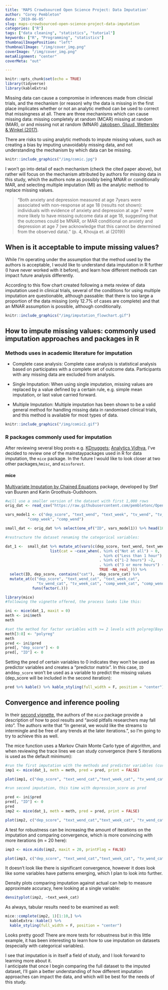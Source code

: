 ```yaml
---
title: 'MAPS Crowdsourced Open Science Project: Data Imputation'
author: "Corey Pembleton"
date: '2019-06-05'
slug: maps-crowdsourced-open-science-project-data-imputation
categories: ["R"]
tags: ["data cleaning", "statistics", "tutorial"]
keywords: ["R", "Programming", "statistics"]
thumbnailImagePosition: "left"
thumbnailImage: "/img/cover_img.png"
coverImage: "/img/cover_img.png"
metaAlignment: "center"
coverMeta: "out"

---
```


```r
knitr::opts_chunk$set(echo = TRUE)
library(tidyverse)
library(kableExtra)

```

Missing data can cause a compromise in inferences made from clinicial trials, and the mechanism (or reason) why the data is missing in the first place implicates whether or not an analytic method can be used to correct that missingness at all. There are three mechanisms which can cause missing data: missing completely at random (MCAR) missing at random (MAR), or and missing not at random (MNAR) [Jakobsen, Gluud, Wetterslev & Winkel (2017)](https://rdcu.be/bDwVn).  

There are risks to using analytic methods to impute missing values, such as creating a bias by imputing unavoidably missing data, and not understanding the mechanism by which data can be missing. 


```r

knitr::include_graphics("/img/comic.jpg")
```


I won't go into detail of each mechanism (check the cited paper above), but rather will focus on the mechanism attributed by authors for missing data in this study, which the authors note as possibly being MNAR or conditionally MAR, and selecting multiple imputation (MI) as the analytic method to replace missing values.  

> "Both anxiety and depression measured at age 7years were associated with non-response at age 18 (results not shown): individuals with evidence of anxiety and depression at age 7 were more likely to have missing outcome data at age 18, suggesting that the outcomes could be MNAR, or MAR conditional on anxiety and depression at age 7 (we acknowledge that this cannot be determined from the observed data)." (p. 4, Khouja et. al (2019))

## When is it acceptable to impute missing values?  
While I'm operating under the assumption that the method used by the authors is  acceptable, I would like to understand data imputation in R further (I have never worked with it before), and learn how different methods can impact future analysis differently.     

According to this flow chart created following a meta review of data imputation used in clinical trials, several of the conditions for using multiple imputation are questionable, although passable: that there is too large a proportion of the data missing (only 12.7% of cases are complete) and that an MNAR assumption is possible, although conditionally.


```r

knitr::include_graphics("/img/imputation_flowchart.gif")
```


## How to impute missing values: commonly used imputation approaches and  packages in R  

### Methods uses in academic literature for imputation

- Complete case analysis: Complete case analysis is statistical analysis based on participates with a complete set of outcome data. Participants with any missing data are excluded from analysis.  

- Single Imputation: When using single imputation, missing values are replaced by a value defined by a certain rule, e.g. simple mean imputation, or last value carried forward.  

- Multiple Imputation: Multiple imputation has been shown to be a valid general method for handling missing data in randomised clinical trials, and this method is available for most types of data.  

```r

knitr::include_graphics("/img/comic2.gif")
```


### R packages commonly used for imputation  
After reviewing several blog posts e.g. [KDnuggets](https://www.kdnuggets.com/2017/09/missing-data-imputation-using-r.html); [Analytics Vidhya](https://www.analyticsvidhya.com/blog/2016/03/tutorial-powerful-packages-imputing-missing-values/), I've decided to review one of the mainstaypackages used in R for data imputation, the ```mice``` package. In the future I would like to look closer at two other packages,```hmisc```, and ```missforest```.  


#### mice  

[Multivariate Imputation by Chained Equations](https://stefvanbuuren.name/mice/) package, developed by Stef van Buuren and Karin Groothuis-Oudshoorn.

```r

#will use a smaller version of the dataset with first 1,000 rows
orig_dat <- read_csv("https://raw.githubusercontent.com/pembletonc/OpenNorth_MAPS/master/maps-synthetic-data.csv") %>% rename(ID = X1)

vars_model1 <- c("dep_score", "text_wend", "text_week", "tv_wend", "tv_week",
          "comp_week", "comp_wend")

small_dat <- orig_dat %>% select(one_of("ID", vars_model1)) %>% head(1000)

#restructure the dataset renaming the categorical variables:

dat_1 <-  small_dat %>% mutate_at(vars(c(dep_score, text_wend, text_week, tv_wend, tv_week, comp_week, comp_wend)),
                    list(cat = ~case_when(. %in% c("Not at all") ~ 0,
                                          . %in% c("Less than 1 hour") ~ 1,
                                          . %in% c("1-2 hours") ~2,
                                          . %in% c("3 or more hours") ~3,
                                          TRUE ~NA_real_))) %>% 
  select(ID, dep_score, contains("cat"), -dep_score_cat) %>% 
  mutate_at(c("dep_score", "text_wend_cat", "text_week_cat",
              "tv_wend_cat", "tv_week_cat", "comp_week_cat", "comp_wend_cat"),
            funs(factor(.)))

```

```r
library(mice)
#following the vignette offered, the process looks like this:

ini <- mice(dat_1, maxit = 0)
meth <- ini$meth
meth

#set the method for factor variables with >= 2 levels with polyreg(Bayesian polytomous regression)
meth[3:8] <- "polyreg"
meth
pred <- ini$pred
pred[, "dep_score"] <- 0
pred[, "ID"] <- 0

```

Setting the pred of certain variables to 0 indicates they won't be used as predictor variables and creates a "predictor matrix". In this case, ```ID``` and```dep_score``` won't be used as a variable to predict the missing values (dep_score will be included in the second iteration):

```r
pred %>% kable() %>% kable_styling(full_width = F, position = "center")
```

## Convergence and inference pooling

In their [second vignette](https://www.gerkovink.com/miceVignettes/Convergence_pooling/Convergence_and_pooling.html), the authors of the ```mice``` package provide a description of how to pool results and "avoid pitfalls researchers may fall into". The authors write that "In general, we would like the streams to intermingle and be free of any trends at the later iterations.", so I'm going to try to achieve this as well.


The mice function uses a Markov Chain Monte Carlo type of algorithm, and when reviewing the trace lines we can study convergence (here 5 iterations is used as the default minimum):

```r
#run the first imputation with the methods and predictor variables (currently none used)
imp1 <- mice(dat_1, meth = meth, pred = pred, print = FALSE)

plot(imp1, c("dep_score", "text_wend_cat","text_week_cat", "tv_wend_cat", "tv_week_cat"))

```

```r
#run second imputation, this time with depression_score as pred

pred <- ini$pred
pred[, "ID"] <- 0
pred
imp2 <- mice(dat_1, meth = meth, pred = pred, print = FALSE)

plot(imp2, c("dep_score", "text_wend_cat","text_week_cat", "tv_wend_cat", "tv_week_cat"))

```

A test for robustness can be increasing the amount of iterations on the imputation and comparing convergence, which is more convincing with more iterations (m = 20 here):

```r

imp3 <- mice.mids(imp2, maxit = 20, printFlag = FALSE)

plot(imp3, c("dep_score", "text_wend_cat","text_week_cat", "tv_wend_cat", "tv_week_cat"))

```

It doesn't look like there is significant convergence, however it does look like some variables have patterns emerging, which I plan to look into further.

Density plots comparing imputation against actual can help to measure approximate accuracy, here looking at a single variable:

```r
densityplot(imp2, ~text_week_cat)
```

As always, tabular results need to be examined as well:
```r
mice::complete(imp2, 1)[1:10,] %>%
  kableExtra::kable() %>%
  kable_styling(full_width = F, position = "center")
```

Looks pretty good! There are more tests for robustness but in this little example, it has been interesting to learn how to use imputation on datasets (especially with categorical variables).  

I see that imputation is in itself a field of study, and I look forward to learning more about it.  
I anticipate that once I begin comparing the full dataset to the imputed dataset, I'll gain a better understanding of how different imputation approaches can impact the data, and which will be best for the needs of this study.




